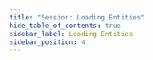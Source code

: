 ```yaml
---
title: "Session: Loading Entities"
hide_table_of_contents: true
sidebar_label: Loading Entities
sidebar_position: 4
---
```





<LanguageSwitcher supportedLanguages={supportedLanguages} />

<LanguageContent language="csharp">
   <LoadingEntitiesCsharp />
</LanguageContent>

<LanguageContent language="java">
   <LoadingEntitiesJava />
</LanguageContent>

<LanguageContent language="python">
   <LoadingEntitiesPython />
</LanguageContent>

<LanguageContent language="php">
   <LoadingEntitiesPhp />
</LanguageContent>

<LanguageContent language="nodejs">
   <LoadingEntitiesNodejs />
</LanguageContent>


<!---
### Session
- [What is a Session and How Does it Work](../../client-api/session/what-is-a-session-and-how-does-it-work)
- [Opening a Session](../../client-api/session/opening-a-session)
- [Deleting Entities](../../client-api/session/deleting-entities)
- [Saving Changes](../../client-api/session/saving-changes)

### Querying
- [Query Overview](../../client-api/session/querying/how-to-query)
- [Querying an Index](../../indexes/querying/query-index)

### Document Store
- [What is a Document Store](../../client-api/what-is-a-document-store)


-->